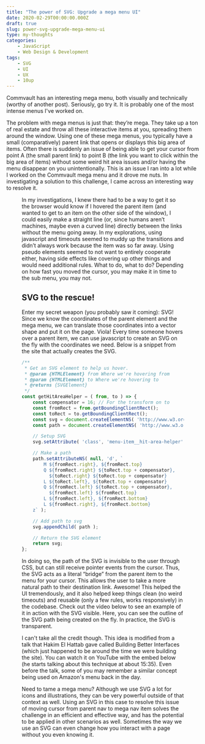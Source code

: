 ```yaml
---
title: "The power of SVG: Upgrade a mega menu UI"
date: 2020-02-29T00:00:00.000Z
draft: true
slug: power-svg-upgrade-mega-menu-ui
type: my-thoughts
categories:
    - JavaScript
    - Web Design & Development
tags:
    - SVG
    - UI
    - UX
    - 10up
---
```


Commvault has an interesting mega menu, both visually and technically (worthy of another post). Seriously, go try it. It is probably one of the most intense menus I've worked on.

The problem with mega menus is just that: they’re mega. They take up a ton of real estate and throw all these interactive items at you, spreading them around the window. Using one of these mega menus, you typically have a small (comparatively) parent link that opens or displays this big area of items. Often there is suddenly an issue of being able to get your cursor from point A (the small parent link) to point B (the link you want to click within the big area of items) without some weird hit area issues and/or having the menu disappear on you unintentionally. This is an issue I ran into a lot while I worked on the Commvault mega menu and it drove me nuts. In investigating a solution to this challenge, I came across an interesting way to resolve it.

<Figure caption="" src="/src/assets/images/posts/it-crowd.gif" alt="" width="498" height="286" />

In my investigations, I knew there had to be a way to get it so the browser would know if I hovered the parent item (and wanted to get to an item on the other side of the window), I could easily make a straight line (or, since humans aren’t machines, maybe even a curved line) directly between the links without the menu going away. In my explorations, using javascript and timeouts seemed to muddy up the transitions and didn’t always work because the item was so far away. Using pseudo elements seemed to not want to entirely cooperate either, having side effects like covering up other things and would need additional rules. What to do, what to do? Depending on how fast you moved the cursor, you may make it in time to the sub menu, you may not.

## SVG to the rescue!

Enter my secret weapon (you probably saw it coming): SVG! Since we know the coordinates of the parent element and the mega menu, we can translate those coordinates into a vector shape and put it on the page. Viola! Every time someone hovers over a parent item, we can use javascript to create an SVG on the fly with the coordinates we need. Below is a snippet from the site that actually creates the SVG.

```js
/**
 * Get an SVG element to help us hover.
 * @param {HTMLElement} from Where we're hovering from
 * @param {HTMLElement} to Where we're hovering to
 * @returns {SVGElement}
 */
const getHitAreaHelper = ( from, to ) => {
	const compensator = 16; // For the transform on to
	const fromRect = from.getBoundingClientRect();
	const toRect = to.getBoundingClientRect();
	const svg = document.createElementNS( 'http://www.w3.org/2000/svg', 'svg' );
	const path = document.createElementNS( 'http://www.w3.org/2000/svg', 'path' );

	// Setup SVG
	svg.setAttribute( 'class', 'menu-item__hit-area-helper' );

	// Make a path
	path.setAttributeNS( null, 'd', `
		M ${fromRect.right}, ${fromRect.top}
		Q ${fromRect.right} ${toRect.top + compensator},
		  ${toRect.right} ${toRect.top + compensator}
		L ${toRect.left}, ${toRect.top + compensator}
		Q ${fromRect.left} ${toRect.top + compensator},
		  ${fromRect.left} ${fromRect.top}
		L ${fromRect.left}, ${fromRect.bottom}
		L ${fromRect.right}, ${fromRect.bottom}
	z` );

	// Add path to svg
	svg.appendChild( path );

	// Return the SVG element
	return svg;
};
```

In doing so, the path of the SVG is invisible to the user through CSS, but can still receive pointer events from the cursor. Thus, the SVG acts as a literal “bridge” from the parent item to the menu for your cursor. This allows the user to take a more natural path to their destination link. Awesome! This helped the UI tremendously, and it also helped keep things clean (no weird timeouts) and reusable (only a few rules, works responsively) in the codebase. Check out the video below to see an example of it in action with the SVG visible.
Here, you can see the outline of the SVG path being created on the fly. In practice, the SVG is transparent.

I can't take all the credit though. This idea is modified from a talk that Hakim El Hattab gave called Building Better Interfaces (which just happened to be around the time we were building the site). You can watch it on YouTube with the embed below (he starts talking about this technique at about 15:35). Even before the talk, some of you may remember a similar concept being used on Amazon's menu back in the day.

<YouTube src="https://www.youtube.com/embed/o0NtjY17v5" title="Building Better Interfaces talk by Hakim El Hattab at CSS Day 2019" />

Need to tame a mega menu? Although we use SVG a lot for icons and illustrations, they can be very powerful outside of that context as well. Using an SVG in this case to resolve this issue of moving cursor from parent nav to mega nav item solves the challenge in an efficient and effective way, and has the potential to be applied in other scenarios as well. Sometimes the way we use an SVG can even change how you interact with a page without you even knowing it.
